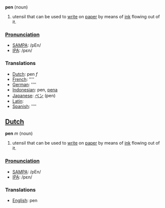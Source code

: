 '''pen''' (noun)

#utensil that can be used to [[write]] on [[paper]] by means of [[ink]] flowing out of it.

===[[Pronunciation]]===
*[[w:SAMPA|SAMPA]]: /pEn/
*[[w:IPA|IPA]]: /pεn/

===Translations===
*[[Dutch]]: pen ''f''
*[[French]]: [[]] ''''
*[[German]]: [[]] ''''
*[[Indonesian]]: pen, [[pena]]
*[[Japanese]]: [[ペン]] (pen)
*[[Latin]]: [[]]
*[[Spanish]]: [[]] ''''

==[[Dutch]]==

'''pen''' ''m'' (noun)

#utensil that can be used to [[write]] on [[paper]] by means of [[ink]] flowing out of it.

===[[Pronunciation]]===
*[[w:SAMPA|SAMPA]]: /pEn/
*[[w:IPA|IPA]]: /pεn/

===Translations===
*[[English]]: pen